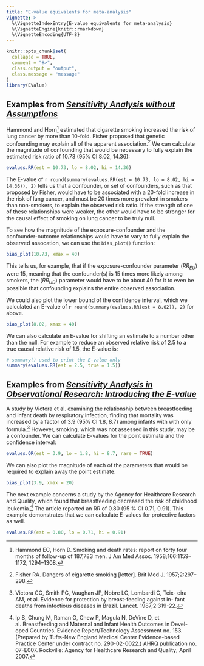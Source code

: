 ```yaml
---
title: "E-value equivalents for meta-analysis"
vignette: >
  %\VignetteIndexEntry{E-value equivalents for meta-analysis}
  %\VignetteEngine{knitr::rmarkdown}
  %\VignetteEncoding{UTF-8}
---
```


```r
knitr::opts_chunk$set(
  collapse = TRUE,
  comment = "#>",
  class.output = "output",
  class.message = "message"
)
library(EValue)
```

## Examples from [*Sensitivity Analysis without Assumptions*](https://www.ncbi.nlm.nih.gov/pmc/articles/PMC4820664/)

Hammond and Horn^[Hammond EC, Horn D. Smoking and death rates: report on forty four months of follow-up of 187,783 men. J Am Med Assoc. 1958;166:1159– 1172, 1294–1308.] estimated that cigarette smoking increased the risk of lung cancer by more than 10-fold. Fisher proposed that genetic confounding may explain all of the apparent association.^[Fisher RA. Dangers of cigarette smoking [letter]. Brit Med J. 1957;2:297– 298.] We can calculate the magnitude of confounding that would be necessary to fully explain the estimated risk ratio of 10.73 (95% CI 8.02, 14.36):

```r
evalues.RR(est = 10.73, lo = 8.02, hi = 14.36)
```

The E-value of `r round(summary(evalues.RR(est = 10.73, lo = 8.02, hi = 14.36)), 2)` tells us that a confounder, or set of confounders, such as that proposed by Fisher, would have to be associated with a 20-fold increase in the risk of lung cancer, and must be 20 times more prevalent in smokers than non-smokers, to explain the observed risk ratio. If the strength of one of these relationships were weaker, the other would have to be stronger for the causal effect of smoking on lung cancer to be truly null.

To see how the magnitude of the exposure-confounder and the confounder-outcome relationships would have to vary to fully explain the observed assocation, we can use the `bias_plot()` function:

```r
bias_plot(10.73, xmax = 40)
```

This tells us, for example, that if the exposure-confounder parameter ($RR_{EU}$) were 15, meaning that the confounder(s) is 15 times more likely among smokers, the ($RR_{UD}$) parameter would have to be about 40 for it to even be possible that confounding explains the entire observed association.

We could also plot the lower bound of the confidence interval, which we calculated an E-value of `r round(summary(evalues.RR(est = 8.02)), 2)` for above.

```r
bias_plot(8.02, xmax = 40)
```

We can also calculate an E-value for shifting an estimate to a number other than the null. For example to reduce an observed relative risk of 2.5 to a true causal relative risk of 1.5, the E-value is:

```r
# summary() used to print the E-value only
summary(evalues.RR(est = 2.5, true = 1.5))
```

## Examples from [*Sensitivity Analysis in Observational Research: Introducing the E-value*](https://www.acpjournals.org/doi/10.7326/M16-2607?doi=10.7326%2FM16-2607)

A study by Victora et al. examining the relationship between breastfeeding and infant death by respiratory infection, finding that mortality was increased by a factor of 3.9 (95% CI 1.8, 8.7) among infants with with only formula.^[Victora CG, Smith PG, Vaughan JP, Nobre LC, Lombardi C, Teix- eira AM, et al. Evidence for protection by breast-feeding against in- fant deaths from infectious diseases in Brazil. Lancet. 1987;2:319-22.] However, smoking, which was not assessed in this study, may be a confounder. We can calculate E-values for the point estimate and the confidence interval:

```r
evalues.OR(est = 3.9, lo = 1.8, hi = 8.7, rare = TRUE)
```

We can also plot the magnitude of each of the parameters that would be required to explain away the point estimate:

```r
bias_plot(3.9, xmax = 20)
```


The next example concerns a study by the Agency for Healthcare Research and Quality, which found that breastfeeding decreased the risk of childhood leukemia.^[Ip S, Chung M, Raman G, Chew P, Magula N, DeVine D, et al. Breastfeeding and Maternal and Infant Health Outcomes in Devel- oped Countries. Evidence Report/Technology Assessment no. 153. (Prepared by Tufts-New England Medical Center Evidence-based Practice Center under contract no. 290-02-0022.) AHRQ publication no. 07-E007. Rockville: Agency for Healthcare Research and Quality; April 2007.] The article reported an RR of 0.80 (95 % CI 0.71, 0.91). This example demonstrates that we can calculate E-values for protective factors as well.

```r
evalues.RR(est = 0.80, lo = 0.71, hi = 0.91)
```
